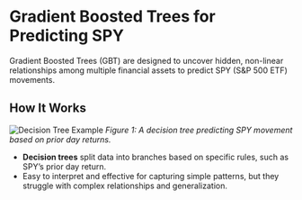 # Gradient Boosted Trees for Predicting SPY

Gradient Boosted Trees (GBT) are designed to uncover hidden, non-linear relationships among multiple financial assets to predict SPY (S&P 500 ETF) movements.

## How It Works

<div style={{ display: "flex", flexDirection: "column", alignItems: "center", margin: "20px 0" }}>
  <img src="/SPY_decision_tree.svg" alt="Decision Tree Example" style={{ maxWidth: "100%" }} />
  <em>Figure 1: A decision tree predicting SPY movement based on prior day returns.</em>
</div>

- **Decision trees** split data into branches based on specific rules, such as SPY’s prior day return.
- Easy to interpret and effective for capturing simple patterns, but they struggle with complex relationships and generalization.
